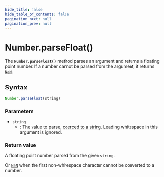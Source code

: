 ```yaml
---
hide_title: false
hide_table_of_contents: false
pagination_next: null
pagination_prev: null
---
```

# Number.parseFloat()

The **`Number.parseFloat()`** method parses an argument and returns a floating point number. If a number cannot be parsed from the argument, it returns [`NaN`](../../globals/NaN.md).

## Syntax

```js
Number.parseFloat(string)
```

### Parameters

- `string`
  - : The value to parse, [coerced to a string](https://developer.mozilla.org/docs/Web/JavaScript/Reference/Global_Objects/String#string_coercion). Leading whitespace in this argument is ignored.

### Return value

A floating point number parsed from the given `string`.

Or [`NaN`](../../globals/NaN.md) when the first non-whitespace character cannot be converted to a number.
